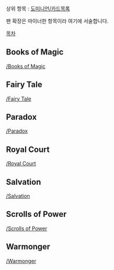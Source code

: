 상위 항목 : [[도미니언/카드목록]]

팬 확장은 마이너한 항목이라 여기에 서술합니다.

[[목차]]

== Books of Magic ==
[[/Books of Magic]]

== Fairy Tale ==
[[/Fairy Tale]]

== Paradox ==
[[/Paradox]]

== Royal Court ==
[[/Royal Court]]

== Salvation ==
[[/Salvation]]

== Scrolls of Power ==
[[/Scrolls of Power]]

== Warmonger ==
[[/Warmonger]]

